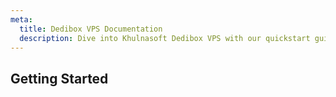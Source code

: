 ```yaml
---
meta:
  title: Dedibox VPS Documentation
  description: Dive into Khulnasoft Dedibox VPS with our quickstart guides, how-tos, tutorials and more.
---
```




<ProductHeader
   productName="Dedibox VPS"
   productLogo="dediboxVps"
   description="Dedibox VPS (Virtual Private Server) are virtualized server environments that provide directly accessible computing resources and full control of your virtual machine.
"
   url="/dedibox/vps/quickstart"
   label="Dedibox VPS Quickstart"
/>

## Getting Started

<Grid>
    <SummaryCard
        title="Quickstart"
        icon="rocket"
        description="Learn how to create, connect to, and manage a Dedibox VPS in a few steps."
        label="View Quickstart"
        url="/dedibox/vps/quickstart/"
    />
    <SummaryCard
        title="Concepts"
        icon="information-circle-outline"
        description="Core concepts that give you a better understanding of Dedibox VPS."
        label="View Concepts"
        url="/dedibox/vps/concepts/"
    />
    <SummaryCard
        title="How-tos"
        icon="help-circle-outline"
        description="Check our guides helping you to configure the hardware of your Dedibox VPS."
        label="View How-tos"
        url="/dedibox/vps/how-to/"
    />
</Grid>
